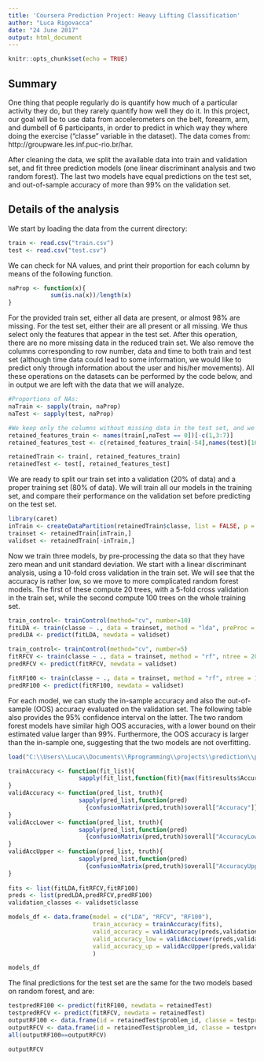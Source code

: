 ---
title: 'Coursera Prediction Project: Heavy Lifting Classification'
author: "Luca Rigovacca"
date: "24 June 2017"
output: html_document
---

```{r setup, include=FALSE}
knitr::opts_chunk$set(echo = TRUE)
```

## Summary
One thing that people regularly do is quantify how much of a particular activity they do, but they rarely quantify how well they do it. In this project, our goal will be to use data from accelerometers on the belt, forearm, arm, and dumbell of 6 participants, in order to predict in which way they where doing the exercise ("classe" variable in the dataset). The data comes from: http://groupware.les.inf.puc-rio.br/har.

After cleaning the data, we split the available data into train and validation set, and fit three prediction models (one linear discriminant analysis and two random forest). The last two models have equal predictions on the test set, and out-of-sample accuracy of more than 99% on the validation set.


## Details of the analysis

We start by loading the data from the current directory:
```{r, echo = TRUE}
train <- read.csv("train.csv")
test <- read.csv("test.csv")
```

We can check for NA values, and print their proportion for each column by means of the following function.
```{r, echo = TRUE}
naProp <- function(x){
            sum(is.na(x))/length(x)
}
```
For the provided train set, either all data are present, or almost 98% are missing. For the test set, either their are all present or all missing. We thus select only the features that appear in the test set. After this operation, there are no more missing data in the reduced train set. We also remove the columns corresponding to row number, data and time to both train and test set (although time data could lead to some information, we would like to predict only through information about the user and his/her movements). All these operations on the datasets can be performed by the code below, and in output we are left with the data that we will analyze.
```{r, echo = TRUE}
#Proportions of NAs:
naTrain <- sapply(train, naProp)
naTest <- sapply(test, naProp)

#We keep only the columns without missing data in the test set, and we remove row number and date/time information. For the test set we need to make sure to keep the "problem-id" column instead of the "classe" one.
retained_features_train <- names(train[,naTest == 0])[-c(1,3:7)]
retained_features_test <- c(retained_features_train[-54],names(test)[160])

retainedTrain <- train[, retained_features_train]
retainedTest <- test[, retained_features_test]
```

We are ready to split our train set into a validation (20% of data) and a proper training set (80% of data). We will train all our models in the training set, and compare their performance on the validation set before predicting on the test set.
```{r, echo = TRUE, results = 'hide'}
library(caret)
inTrain <- createDataPartition(retainedTrain$classe, list = FALSE, p = 0.8)
trainset <- retainedTrain[inTrain,]
validset <- retainedTrain[-inTrain,]
```


Now we train three models, by pre-processing the data so that they have zero mean and unit standard deviation. We start with a linear discriminant analysis, using a 10-fold cross validation in the train set. We will see that the accuracy is rather low, so we move to more complicated random forest models. The first of these compute 20 trees, with a 5-fold cross validation in the train set, while the second compute 100 trees on the whole training set. 
```{r, echo = TRUE, eval=FALSE}
train_control<- trainControl(method="cv", number=10)
fitLDA <- train(classe ~ ., data = trainset, method = "lda", preProc = c("center","scale"), trControl = train_control)
predLDA <- predict(fitLDA, newdata = validset)

train_control<- trainControl(method="cv", number=5)
fitRFCV <- train(classe ~ ., data = trainset, method = "rf", ntree = 20, preProc = c("center","scale"), trControl = train_control)
predRFCV <- predict(fitRFCV, newdata = validset)

fitRF100 <- train(classe ~ ., data = trainset, method = "rf", ntree = 100, preProc = c("center","scale"))
predRF100 <- predict(fitRF100, newdata = validset)
```

For each model, we can study the in-sample accuracy and also the out-of-sample (OOS) accuracy evaluated on the validation set. The following table also provides the 95% confidence interval on the latter. The two random forest models have similar high OOS accuracies, with a lower bound on their estimated value larger than 99%. Furthermore, the OOS accuracy is larger than the in-sample one, suggesting that the two models are not overfitting.
```{r, include=TRUE, echo=FALSE}
load("C:\\Users\\Luca\\Documents\\Rprogramming\\projects\\prediction\\project\\computed_variables.Rdata")
````
```{r, echo = TRUE}
trainAccuracy <- function(fit_list){
                    sapply(fit_list,function(fit){max(fit$results$Accuracy)})
}
validAccuracy <- function(pred_list, truth){
                    sapply(pred_list,function(pred)
                      {confusionMatrix(pred,truth)$overall["Accuracy"]})
}
validAccLower <- function(pred_list, truth){
                    sapply(pred_list,function(pred)
                      {confusionMatrix(pred,truth)$overall["AccuracyLower"]})
}
validAccUpper <- function(pred_list, truth){
                    sapply(pred_list,function(pred)
                      {confusionMatrix(pred,truth)$overall["AccuracyUpper"]})
}
  
fits <- list(fitLDA,fitRFCV,fitRF100)
preds <- list(predLDA,predRFCV,predRF100)
validation_classes <- validset$classe

models_df <- data.frame(model = c("LDA", "RFCV", "RF100"), 
                        train_accuracy = trainAccuracy(fits), 
                        valid_accuracy = validAccuracy(preds,validation_classes),
                        valid_accuracy_low = validAccLower(preds,validation_classes),
                        valid_accuracy_up = validAccUpper(preds,validation_classes)
                        )    

models_df
```

The final predictions for the test set are the same for the two models based on random forest, and are:
```{r, echo = FALSE, eval = FALSE}
testpredRF100 <- predict(fitRF100, newdata = retainedTest)
testpredRFCV <- predict(fitRFCV, newdata = retainedTest)
outputRF100 <- data.frame(id = retainedTest$problem_id, classe = testpredRF100)
outputRFCV <- data.frame(id = retainedTest$problem_id, classe = testpredRFCV)
all(outputRF100==outputRFCV)
```
```{r, echo = FALSE}
outputRFCV

```


